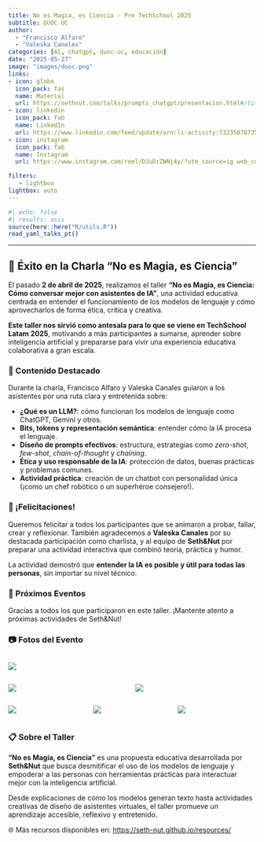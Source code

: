 ```yaml
---
title: No es Magia, es Ciencia - Pre TechSchool 2025
subtitle: DUOC UC
author: 
  - "Francisco Alfaro"
  - "Valeska Canales"
categories: [AI, chatgpt, duoc-uc, educación]
date: "2025-05-27"
image: "images/duoc.png"
links:
- icon: globe
  icon_pack: fas
  name: Material
  url: https://sethnut.com/talks/prompts_chatgpt/presentacion.html#/title-slide
- icon: linkedin
  icon_pack: fab
  name: LinkedIn
  url: https://www.linkedin.com/feed/update/urn:li:activity:7323507673566486529
- icon: instagram
  icon_pack: fab
  name: Instagram
  url: https://www.instagram.com/reel/DJuDrZWNj4y/?utm_source=ig_web_copy_link&igsh=MTd5MDJzdGZxOXB4eg==

filters:
   - lightbox
lightbox: auto
---
```


```r
#| echo: false
#| results: asis
source(here::here("R/utils.R"))
read_yaml_talks_pt()
```

------------------------------------------------------------------------

## 🎉 Éxito en la Charla **"No es Magia, es Ciencia"**

El pasado **2 de abril de 2025**, realizamos el taller **"No es Magia, es Ciencia: Cómo conversar mejor con asistentes de IA"**, una actividad educativa centrada en entender el funcionamiento de los modelos de lenguaje y cómo aprovecharlos de forma ética, crítica y creativa.

**Este taller nos sirvió como antesala para lo que se viene en TechSchool Latam 2025**, motivando a más participantes a sumarse, aprender sobre inteligencia artificial y prepararse para vivir una experiencia educativa colaborativa a gran escala.

### 🌟 Contenido Destacado

Durante la charla, Francisco Alfaro y Valeska Canales guiaron a los asistentes por una ruta clara y entretenida sobre:

-   **¿Qué es un LLM?**: cómo funcionan los modelos de lenguaje como ChatGPT, Gemini y otros.
-   **Bits, tokens y representación semántica**: entender cómo la IA procesa el lenguaje.
-   **Diseño de prompts efectivos**: estructura, estrategias como *zero-shot*, *few-shot*, *chain-of-thought* y *chaining*.
-   **Ética y uso responsable de la IA**: protección de datos, buenas prácticas y problemas comunes.
-   **Actividad práctica**: creación de un chatbot con personalidad única (¡como un chef robótico o un superhéroe consejero!).

### 👏 ¡Felicitaciones!

Queremos felicitar a todos los participantes que se animaron a probar, fallar, crear y reflexionar. También agradecemos a **Valeska Canales** por su destacada participación como charlista, y al equipo de **Seth&Nut** por preparar una actividad interactiva que combinó teoría, práctica y humor.

La actividad demostró que **entender la IA es posible y útil para todas las personas**, sin importar su nivel técnico.

### 📅 Próximos Eventos

Gracias a todos los que participaron en este taller. ¡Mantente atento a próximas actividades de Seth&Nut!

### 📷 Fotos del Evento

::: {style="display: grid; grid-template-columns: repeat(1, 1fr); grid-gap: 1em;"}
![](images/img_07.jpg){group="noesmagia-gallery"}
:::

::: {style="display: grid; grid-template-columns: repeat(2, 1fr); grid-gap: 1em;"}
![](images/img_08.jpg){group="noesmagia-gallery"}

![](images/img_09.jpg){group="noesmagia-gallery"}
:::

::: {style="display: grid; grid-template-columns: repeat(3, 1fr); grid-gap: 1em;"}
![](images/img_04.jpeg){group="noesmagia-gallery"}

![](images/img_05.jpeg){group="noesmagia-gallery"}

![](images/img_06.jpeg){group="noesmagia-gallery"}
:::

### 📋 Sobre el Taller

**"No es Magia, es Ciencia"** es una propuesta educativa desarrollada por **Seth&Nut** que busca desmitificar el uso de los modelos de lenguaje y empoderar a las personas con herramientas prácticas para interactuar mejor con la inteligencia artificial.

Desde explicaciones de cómo los modelos generan texto hasta actividades creativas de diseño de asistentes virtuales, el taller promueve un aprendizaje accesible, reflexivo y entretenido.

🌐 Más recursos disponibles en: <https://seth-nut.github.io/resources/>

